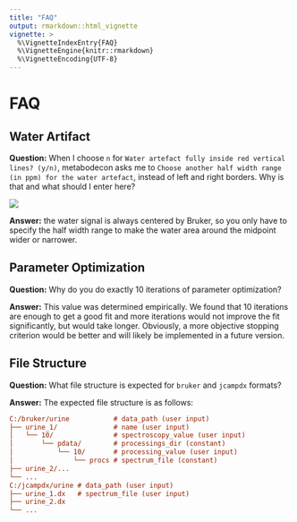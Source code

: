 ---
title: "FAQ"
output: rmarkdown::html_vignette
vignette: >
  %\VignetteIndexEntry{FAQ}
  %\VignetteEngine{knitr::rmarkdown}
  %\VignetteEncoding{UTF-8}
---

# FAQ

## Water Artifact

__Question:__ When I choose `n` for `Water artefact fully inside red vertical lines? (y/n)`, metabodecon asks me to `Choose another half width range (in ppm) for the water artefact`, instead of left and right borders. Why is that and what should I enter here?

![](faq/water_artefact_n.png)

__Answer:__ the water signal is always centered by Bruker, so you only have to specify the half width range to make the water area around the midpoint wider or narrower.

## Parameter Optimization

__Question:__ Why do you do exactly 10 iterations of parameter optimization?

__Answer:__ This value was determined empirically. We found that 10 iterations are enough to get a good fit and more iterations would not improve the fit significantly, but would take longer. Obviously, a more objective stopping criterion would be better and will likely be implemented in a future version.

## File Structure

__Question:__ What file structure is expected for `bruker` and `jcampdx` formats?

__Answer:__ The expected file structure is as follows:

```ini
C:/bruker/urine           # data_path (user input)
├── urine_1/              # name (user input)
│   └── 10/               # spectroscopy_value (user input)
│       └── pdata/        # processings_dir (constant)
│           └── 10/       # processing_value (user input)
│               └── procs # spectrum_file (constant)
├── urine_2/...
└── ...
C:/jcampdx/urine # data_path (user input)
├── urine_1.dx   # spectrum_file (user input)
├── urine_2.dx
└── ...
```